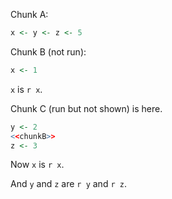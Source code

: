 
Chunk A:

```r
x <- y <- z <- 5
```

Chunk B (not run):

```r
x <- 1
```

`x` is `r x`.

Chunk C (run but not shown) is here.

```r
y <- 2
<<chunkB>>
z <- 3
```

Now `x` is `r x`.

And `y` and `z` are `r y` and `r z`.
